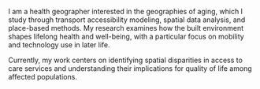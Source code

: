 I am a health geographer interested in the geographies of aging, which I study through transport accessibility modeling, spatial data analysis, and place-based methods. My research examines how the built environment shapes lifelong health and well-being, with a particular focus on mobility and technology use in later life.

Currently, my work centers on identifying spatial disparities in access to care services and understanding their implications for quality of life among affected populations.

